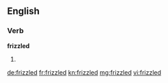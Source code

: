 ==English==

===Verb===
'''frizzled'''

# {{past of|frizzle}}

[[de:frizzled]]
[[fr:frizzled]]
[[kn:frizzled]]
[[mg:frizzled]]
[[vi:frizzled]]